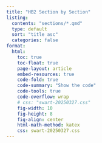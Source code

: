 ```yaml
---
title: "HB2 Section by Section"
listing:
  contents: "sections/*.qmd"
  type: default
  sort: "title asc"
  categories: false
format:
  html:
    toc: true
    toc-float: true
    page-layout: article
    embed-resources: true
    code-fold: true
    code-summary: "Show the code"
    code-tools: true
    code-overflow: wrap
    # css: "swart-20250327.css"
    fig-width: 10
    fig-height: 8
    fig-align: center
    html-math-method: katex
    css: swart-20250327.css
---
```


